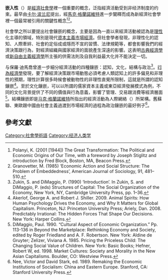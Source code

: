'''嵌入性'''（{{lang|en|Embeddedness}}）是[[經濟社會學|經濟社會學]]裡一個重要的概念，泛指經濟活動受到非经济制度的约束。最早由[[卡尔·波兰尼|卡尔·波兰尼]]提出，經[[馬克·格蘭諾維特|馬克·格蘭諾維特]]進一步闡釋而成為新經濟社會學裡一個最常被引用的關鍵性概念<ref>Polanyi, K. (2001 [1944]) The Great Transformation: The Political and Economic Origins of Our Time, with a foreword by Joseph Stiglitz and introduction by Fred Block, Boston, MA, Beacon Press.</ref><ref>Granovetter, M. (1985) ‘Economic Action and Social Structure: The Problem of Embeddedness’, American Journal of Sociology, 91, 481–510.</ref>。

社會學之所以要提出社會鑲嵌的概念，主要是因為一直以來經濟活動被認為是[[理性|理性]]化主導的領域，特別是現代[[資本主義|資本主義]][[市場經濟|市場經濟]]。但社會學者發現，非理性化的認知、人際牽絆、社會約定俗成或隱而不宣的習慣、法律規範等，都會影響我們的經濟決策跟行為，對經濟組織與國家經濟的面貌產生深遠的影響。这表明[[古典經濟學|古典經濟學]]或[[新自由主義經濟學|新自由主義經濟學]]所主張的供需法則及自我利益最大化并不能決定一切。

{{link-en|沙朗·佐金|Sharon Zukin}}与保羅·迪馬喬曾進一步細分經濟活動的四種鑲嵌：認知，文化，結構与政治<ref>Zukin, S. and DiMaggio, P. (1990) ‘Introduction’. In Zukin, S. and DiMaggio, P. (eds)
Structures of Capital: The Social Organization of the Economy, New York, NY, Cambridge
University Press, pp. 1–36.</ref>。[[行為經濟學|行為經濟學]]發現，要了解經濟決策跟市場動態必須考慮人類認知上的許多偏見和非理性的預期，理性計算很多時候會被動物性的非理性直覺所限制，這就是所謂的認知鑲嵌<ref>Akerlof, George A. and Robert J. Shiller. 2009. Animal Spirits: How Human Psychology Drives the Economy, and Why It Matters for Global Capitalism. Princeton, NJ: Princeton University Press; Ariely, Dan. 2008. Predictably Irrational: The Hidden Forces That Shape Our Decisions. New York: Harper Collins.</ref>。至於文化鑲嵌，可以以所謂的儒家資本主義或東亞經濟發展模式為例，不同的文化背景提供了不同的價值與行為意義，影響了管理、交易跟消費等經濟層面<ref>DiMaggio, Paul. 1990. “Cultural Aspect of Economic Organization.” Pp. 113-136 in Beyond the Marketplace: Rethinking Economy and Society, edited by Roger Friedland and A. F. Robertson. New York: Aldine de Gruyter; Zelizer, Viviana A. 1985. Pricing the Priceless Child: The Changing Social Value of Children. New York: Basic Books; Hefner, Robert W, ed. 1998. Market Cultures: Society and Morality in the New Asian Capitalisms. Boulder, CO: Westview Press.</ref>。結構鑲嵌即是[[马克·格蘭諾維特|马克·格蘭諾維特]]所指出的經濟活動為人際網絡（{{lang|en|interpersonal network}}）所架構。舊蘇聯、東歐跟中國由社會主義過渡到市場經濟的過程為政治鑲嵌的最好例子<ref>Nee, Victor and David Stark, ed. 1989. Remaking the Economic Institutions of Socialism: China and Eastern Europe. Stanford, CA: Stanford University Press.</ref>。

== 參考文獻 ==
{{reflist}}

[[Category:社會學術語|Category:社會學術語]]
[[Category:经济人类学|Category:经济人类学]]